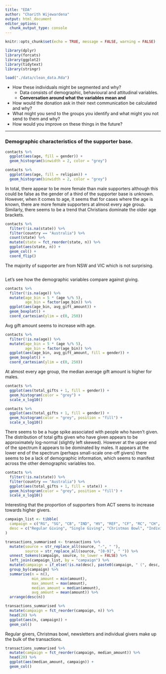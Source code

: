 ```yaml
---
title: "EDA"
author: "Charith Wijewardena"
output: html_document
editor_options: 
  chunk_output_type: console
---
```


```r
knitr::opts_chunk$set(echo = TRUE, message = FALSE, warning = FALSE)
```

```r
library(dplyr)
library(forcats)
library(ggplot2)
library(tidytext)
library(stringr)

load("./data/clean_data.Rda")
```

* How these individuals might be segmented and why?
  * Data consists of demographic, behavioural and attitudinal variables.
  * **Conversation around what the variables mean and **
* How would the donation ask in their next communication be calculated and why?
* What might you send to the groups you identify and what might you not send to them and why?
* How would you improve on these things in the future?

----

### Demographic characteristics of the supporter base.

```r
contacts %>% 
  ggplot(aes(age, fill = gender)) +
  geom_histogram(binwidth = 2, color = "grey")

contacts %>% 
  ggplot(aes(age, fill = religion)) +
  geom_histogram(binwidth = 2, color = "grey")
```

In total, there appear to be more female than male supporters although this could be false as the gender of a third of the supporter base is unknown. However, when it comes to age, it seems that for cases where the age is known, there are more female supporters at almost every age group. Similarly, there seems to be a trend that Christians dominate the older age brackets.

```r
contacts %>% 
  filter(!is.na(state)) %>% 
  filter(country == "Australia") %>%
  count(state) %>% 
  mutate(state = fct_reorder(state, n)) %>% 
  ggplot(aes(state, n)) +
  geom_col() +
  coord_flip()
```

The majority of supporter are from NSW and VIC which is not surprising.

```r

```





Let's see how the demographic variables compare against giving.

```r
contacts %>% 
  filter(!is.na(age)) %>% 
  mutate(age_bin = 5 * (age %/% 5),
         age_bin = factor(age_bin)) %>%
  ggplot(aes(age_bin, avg_gift_amount)) +
  geom_boxplot() +
  coord_cartesian(ylim = c(0, 250))
```

Avg gift amount seems to increase with age.

```r
contacts %>% 
  filter(!is.na(age)) %>% 
  mutate(age_bin = 5 * (age %/% 5),
         age_bin = factor(age_bin)) %>%
  ggplot(aes(age_bin, avg_gift_amount, fill = gender)) +
  geom_boxplot() +
  coord_cartesian(ylim = c(0, 250))
```

At almost every age group, the median average gift amount is higher for males.

```r
contacts %>% 
  ggplot(aes(total_gifts + 1, fill = gender)) +
  geom_histogram(color = "grey") +
  scale_x_log10()

contacts %>% 
  ggplot(aes(total_gifts + 1, fill = gender)) +
  geom_histogram(color = "grey", position = "fill") +
  scale_x_log10()
```

There seems to be a huge spike associated with people who haven't given. The distribution of total gifts given who have given appears to be approximately log-normal (slightly left skewed). However at the upper end of the spectrum it appears to be dominated by males. It appears at the lower end of the spectrum (perhaps small-scale one-off givers) there seems to be a lack of demographic information, which seems to manifest across the other demographic variables too.

```r
contacts %>% 
  filter(!is.na(state)) %>% 
  filter(country == "Australia") %>%
  ggplot(aes(total_gifts + 1, fill = state)) +
  geom_histogram(color = "grey", position = "fill") +
  scale_x_log10()
```

Interesting that the proportion of supporters from ACT seems to increase towards higher givers.

```r
campaign_list <- tibble(
  campaign = c("RG", "SG", "CB", "IND", "HV", "REF", "CF", "RC", "CH", "GIFT", "MAG", "NEWS"),
  desc = c("Regular Giving", "Single Giving", "Christmas Bowl", "Individual", "High Value", "Refugees", "Community Fundraising", "Ration Challenge", "Church", "Gifts for Peace", "Supporter Magazine", "Newsletter")
)

transactions_summarised <- transactions %>%
  mutate(source = str_replace_all(source, "-", " "),
         source = str_replace_all(source, "[0-9]", " ")) %>% 
  unnest_tokens(campaign, source, to_lower = FALSE) %>% 
  left_join(campaign_list, by = "campaign") %>% 
  mutate(campaign = if_else(!is.na(desc), paste0(campaign, " (", desc, ")"), campaign)) %>% 
  group_by(campaign) %>% 
  summarise(n = n(),
            min_amount = min(amount),
            max_amount = max(amount),
            median_amount = median(amount),
            avg_amount = mean(amount)) %>% 
  arrange(desc(n))
```

```r
transactions_summarised %>%
  mutate(campaign = fct_reorder(campaign, n)) %>% 
  head(20) %>% 
  ggplot(aes(n, campaign)) +
  geom_col()
```

Regular givers, Christmas bowl, newsletters and individual givers make up the bulk of the transactions. 

```r
transactions_summarised %>%
  mutate(campaign = fct_reorder(campaign, median_amount)) %>% 
  head(20) %>% 
  ggplot(aes(median_amount, campaign)) +
  geom_col()
```


















